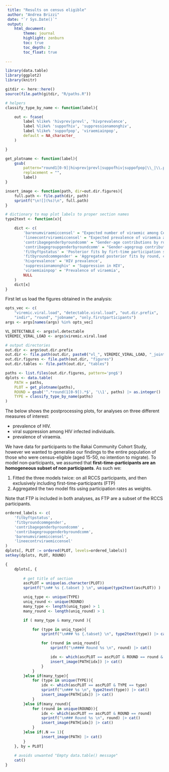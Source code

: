 ```yaml
---
 title: "Results on census eligible"
 author: "Andrea Brizzi"
 date: "`r Sys.Date()`"
 output: 
    html_document:
        theme: journal
        highlight: zenburn
        toc: true
        toc_depth: 2
        toc_float: true
 
---
```


```r

library(data.table)
library(ggplot2)
library(knitr)

gitdir <- here::here()
source(file.path(gitdir, "R/paths.R"))

# helpers
classify_type_by_name <- function(label){

    out <- fcase(
        label %like% 'hivprev|prevl', 'hivprevalence',
        label %like% 'suppofhiv', 'suppressionamonghiv',
        label %like% 'suppofpop', 'viraemiainpop',
        default = NA_character_
    )

}

get_plotname <- function(label){
    gsub(
        pattern="round1[0-9]|hivprev|prevl|suppofhiv|suppofpop|\\_|\\.png$|\\.pdf$",
        replacement = "",
        label)
}

insert_image <- function(path, dir=out.dir.figures){
    full.path <- file.path(dir, path)
    sprintf("\n![](%s)\n", full.path)
}

# dictionary to map plot labels to proper section names 
type2text <- function(x){

    dict <- c(
        'barenumviraemiccensel' = "Expected number of viraemic among Census Eligible",
        'lineecontrviraemiccensel' = "Expected prevalence of viraemia among Census Eligible",
        'contribagegenderbyroundcomm' = "Gender-age contributions by round and community",
        'contribagegroupgenderbyroundcomm' = "Gender-agegroup contributions by round and community",
        'fitbyftpstatus' = 'Posterior fits by firt-time participation status',
        'fitbyroundcommgender' = 'Aggregated posterior fits by round, community type and gender',
        'hivprevalence' = 'HIV prevalence',
        'suppressionamonghiv' = 'Suppression in HIV',
        'viraemiainpop' = 'Prevalence of viraemia',
        NULL
    )
    dict[x]
}
```

First let us load the figures obtained in the analysis: 

```r
opts_vec <- c(
    "viremic.viral.load", "detectable.viral.load", "out.dir.prefix", 
    "indir", "round", "jobname", "only.firstparticipants")
args <- args[names(args) %in% opts_vec]

VL_DETECTABLE <- args$vl.detectable
VIREMIC_VIRAL_LOAD <- args$viremic.viral.load

# output directories
out.dir <- args$out.dir.prefix
out.dir <- file.path(out.dir, paste0("vl_", VIREMIC_VIRAL_LOAD, "_joint"))
out.dir.figures <- file.path(out.dir, "figures")
out.dir.tables <- file.path(out.dir, "tables")

paths <- list.files(out.dir.figures, pattern='png$')
dplots <- data.table(
    PATH = paths, 
    PLOT = get_plotname(paths),
    ROUND = gsub('^.*round(1[0-9]).*$', '\\1', paths) |> as.integer() |> suppressWarnings(), 
    TYPE = classify_type_by_name(paths)
)
```

The below shows the postprocessing plots, for analyses on three different measures of interest:

- prevalence of HIV.
- viral suppression among HIV infected individuals.
- prevalence of viraemia.

We have data for participants to the Rakai Community Cohort Study, however we wanted to generalise our findings to the entire population of those who were census-eligible (aged 15-50, no intention to migrate).
To model non-participants, we assumed that **first-time-participants are an homogeneous subset of non participants**.
As such we: 

1. Fitted the three models twice: on all RCCS participants, and then exclusively including first-time-participants (FTP)
2. Aggregated the two model fits using participation rates as weights.

Note that FTP is included in both analyses, as FTP are a subset of the RCCS participants.


```r
ordered_labels <- c( 
    'fitbyftpstatus',
    'fitbyroundcommgender',
    'contribagegenderbyroundcomm' ,
    'contribagegroupgenderbyroundcomm',
    'barenumviraemiccensel',
    'lineecontrviraemiccensel'
)
dplots[, PLOT := ordered(PLOT, levels=ordered_labels)]
setkey(dplots, PLOT, ROUND)
```

```r
{
    dplots[, {
        
        # get title of section
        ascPLOT = unique(as.character(PLOT))
        sprintf("\n## %s {.tabset } \n", unique(type2text(ascPLOT)) ) |> cat()

        uniq_type <- unique(TYPE)
        uniq_round <- unique(ROUND)
        many_type <- length(uniq_type) > 1
        many_round <- length(uniq_round) > 1

        if ( many_type & many_round ){

            for (type in uniq_type){
                sprintf("\n### %s {.tabset} \n", type2text(type)) |> cat()

                for (round in uniq_round){
                    sprintf("\n#### Round %s \n", round) |> cat()

                    idx <- which(ascPLOT == ascPLOT & ROUND == round & TYPE == type)
                    insert_image(PATH[idx]) |> cat()
                }
            }
        }else if(many_type){
            for (type in unique(TYPE)){
                idx <- which(ascPLOT == ascPLOT & TYPE == type)
                sprintf("\n### %s \n", type2text(type)) |> cat()
                insert_image(PATH[idx]) |> cat()
            }
        }else if(many_round){
            for (round in unique(ROUND)){
                idx <- which(ascPLOT == ascPLOT & ROUND == round)
                sprintf("\n### Round %s \n", round) |> cat()
                insert_image(PATH[idx]) |> cat()
            }
        }else if(.N == 1){
                insert_image(PATH) |> cat()
        }
    }, by = PLOT] 
    
    # avoids unwanted "Empty data.table() message"
    cat()
}
```

